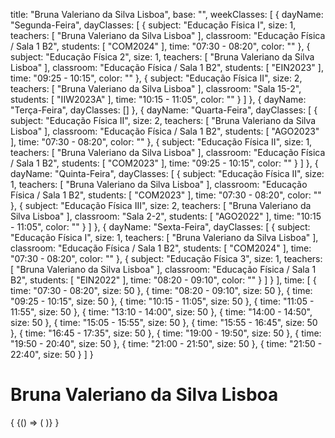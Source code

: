   title: "Bruna Valeriano da Silva Lisboa",
  base: "",
  weekClasses: [
    {
      dayName: "Segunda-Feira",
      dayClasses: [
        {
          subject: "Educação Física I",
          size: 1,
          teachers: [
            "Bruna Valeriano da Silva Lisboa"
          ],
          classroom: "Educação Física / Sala 1 B2",
          students: [
            "COM2024"
          ],
          time: "07:30 - 08:20",
          color: ""
        },
        {
          subject: "Educação Física 2",
          size: 1,
          teachers: [
            "Bruna Valeriano da Silva Lisboa"
          ],
          classroom: "Educação Física / Sala 1 B2",
          students: [
            "EIN2023"
          ],
          time: "09:25 - 10:15",
          color: ""
        },
        {
          subject: "Educação Física II",
          size: 2,
          teachers: [
            "Bruna Valeriano da Silva Lisboa"
          ],
          classroom: "Sala 15-2",
          students: [
            "IIW2023A"
          ],
          time: "10:15 - 11:05",
          color: ""
        }
      ]
    },
    {
      dayName: "Terça-Feira",
      dayClasses: []
    },
    {
      dayName: "Quarta-Feira",
      dayClasses: [
        {
          subject: "Educação Física II",
          size: 2,
          teachers: [
            "Bruna Valeriano da Silva Lisboa"
          ],
          classroom: "Educação Física / Sala 1 B2",
          students: [
            "AGO2023"
          ],
          time: "07:30 - 08:20",
          color: ""
        },
        {
          subject: "Educação Física II",
          size: 1,
          teachers: [
            "Bruna Valeriano da Silva Lisboa"
          ],
          classroom: "Educação Física / Sala 1 B2",
          students: [
            "COM2023"
          ],
          time: "09:25 - 10:15",
          color: ""
        }
      ]
    },
    {
      dayName: "Quinta-Feira",
      dayClasses: [
        {
          subject: "Educação Física II",
          size: 1,
          teachers: [
            "Bruna Valeriano da Silva Lisboa"
          ],
          classroom: "Educação Física / Sala 1 B2",
          students: [
            "COM2023"
          ],
          time: "07:30 - 08:20",
          color: ""
        },
        {
          subject: "Educação Física III",
          size: 2,
          teachers: [
            "Bruna Valeriano da Silva Lisboa"
          ],
          classroom: "Sala 2-2",
          students: [
            "AGO2022"
          ],
          time: "10:15 - 11:05",
          color: ""
        }
      ]
    },
    {
      dayName: "Sexta-Feira",
      dayClasses: [
        {
          subject: "Educação Física I",
          size: 1,
          teachers: [
            "Bruna Valeriano da Silva Lisboa"
          ],
          classroom: "Educação Física / Sala 1 B2",
          students: [
            "COM2024"
          ],
          time: "07:30 - 08:20",
          color: ""
        },
        {
          subject: "Educação Física 3",
          size: 1,
          teachers: [
            "Bruna Valeriano da Silva Lisboa"
          ],
          classroom: "Educação Física / Sala 1 B2",
          students: [
            "EIN2022"
          ],
          time: "08:20 - 09:10",
          color: ""
        }
      ]
    }
  ],
  time: [
    {
      time: "07:30 - 08:20",
      size: 50
    },
    {
      time: "08:20 - 09:10",
      size: 50
    },
    {
      time: "09:25 - 10:15",
      size: 50
    },
    {
      time: "10:15 - 11:05",
      size: 50
    },
    {
      time: "11:05 - 11:55",
      size: 50
    },
    {
      time: "13:10 - 14:00",
      size: 50
    },
    {
      time: "14:00 - 14:50",
      size: 50
    },
    {
      time: "15:05 - 15:55",
      size: 50
    },
    {
      time: "15:55 - 16:45",
      size: 50
    },
    {
      time: "16:45 - 17:35",
      size: 50
    },
    {
      time: "19:00 - 19:50",
      size: 50
    },
    {
      time: "19:50 - 20:40",
      size: 50
    },
    {
      time: "21:00 - 21:50",
      size: 50
    },
    {
      time: "21:50 - 22:40",
      size: 50
    }
  ]
}

# Bruna Valeriano da Silva Lisboa

<div>
  {
    <BrowserOnly>
      {() => (
        <Grid
          title={data.title}
          weekClasses={data.weekClasses}
          time={data.time}
        />
      )}
    </BrowserOnly>
  }
</div>
